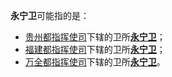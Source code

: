 '''永宁卫'''可能指的是：
* [[贵州都指挥使司|贵州都指挥使司]]下辖的卫所'''[[永宁卫_(贵州)|永宁卫]]'''；
* [[福建都指挥使司|福建都指挥使司]]下辖的卫所'''[[永宁卫_(福建)|永宁卫]]'''；
* [[万全都指挥使司|万全都指挥使司]]下辖的卫所'''[[永宁卫_(万全)|永宁卫]]'''。

{{disambig|Cat=三字中国地名消歧义}}
